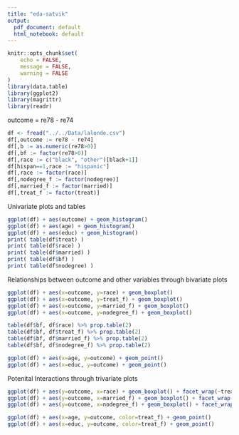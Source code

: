 ```yaml
---
title: "eda-satvik"
output:
  pdf_document: default
  html_notebook: default
---
```


```r
knitr::opts_chunk$set(
	echo = FALSE,
	message = FALSE,
	warning = FALSE
)
library(data.table)
library(ggplot2)
library(magrittr)
library(readr)
```

outcome = re78 - re74  
```r
df <- fread("../../Data/lalonde.csv")
df[,outcome := re78 - re74]
df[,b := as.numeric(re78>0)]
df[,bf := factor(re78>0)]
df[,race := c("black", "other")[black+1]]
df[hispan==1,race := "hispanic"]
df[,race := factor(race)]
df[,nodegree_f := factor(nodegree)]
df[,married_f := factor(married)]
df[,treat_f := factor(treat)]
```

Univariate plots and tables  
```r
ggplot(df) + aes(outcome) + geom_histogram()
ggplot(df) + aes(age) + geom_histogram()
ggplot(df) + aes(educ) + geom_histogram()
print( table(df$treat) )
print( table(df$race) )
print( table(df$married) )
print( table(df$bf) )
print( table(df$nodegree) )
```

Relationships between outcome and other variables through bivariate plots  
```r
ggplot(df) + aes(x=outcome, y=race) + geom_boxplot()
ggplot(df) + aes(x=outcome, y=treat_f) + geom_boxplot()
ggplot(df) + aes(x=outcome, y=married_f) + geom_boxplot()
ggplot(df) + aes(x=outcome, y=nodegree_f) + geom_boxplot()

table(df$bf, df$race) %>% prop.table(2) 
table(df$bf, df$treat_f) %>% prop.table(2) 
table(df$bf, df$married_f) %>% prop.table(2) 
table(df$bf, df$nodegree_f) %>% prop.table(2) 

ggplot(df) + aes(x=age, y=outcome) + geom_point()
ggplot(df) + aes(x=educ, y=outcome) + geom_point()

```
  
Potenital Interactions through trivariate plots  
```r
ggplot(df) + aes(y=outcome, x=race) + geom_boxplot() + facet_wrap(~treat_f)
ggplot(df) + aes(y=outcome, x=married_f) + geom_boxplot() + facet_wrap(~treat_f)
ggplot(df) + aes(y=outcome, x=nodegree_f) + geom_boxplot() + facet_wrap(~treat_f)

ggplot(df) + aes(x=age, y=outcome, color=treat_f) + geom_point()
ggplot(df) + aes(x=educ, y=outcome, color=treat_f) + geom_point()
```

